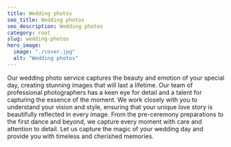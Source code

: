 ```yaml
---
title: Wedding photos
seo_title: Wedding photos
seo_description: Wedding photos
category: root
slug: wedding-photos
hero_image:
  image: "./cover.jpg"
  alt: "Wedding photos"
---
```

Our wedding photo service captures the beauty and emotion of your special day, creating stunning images that will last a lifetime. Our team of professional photographers has a keen eye for detail and a talent for capturing the essence of the moment. We work closely with you to understand your vision and style, ensuring that your unique love story is beautifully reflected in every image. From the pre-ceremony preparations to the first dance and beyond, we capture every moment with care and attention to detail. Let us capture the magic of your wedding day and provide you with timeless and cherished memories.
